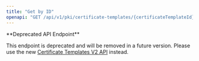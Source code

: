 ```yaml
---
title: "Get by ID"
openapi: "GET /api/v1/pki/certificate-templates/{certificateTemplateId}"
---
```


<Warning>
**Deprecated API Endpoint**

This endpoint is deprecated and will be removed in a future version. Please use the new [Certificate Templates V2 API](/api-reference/endpoints/certificate-templates-v2) instead.
</Warning>
